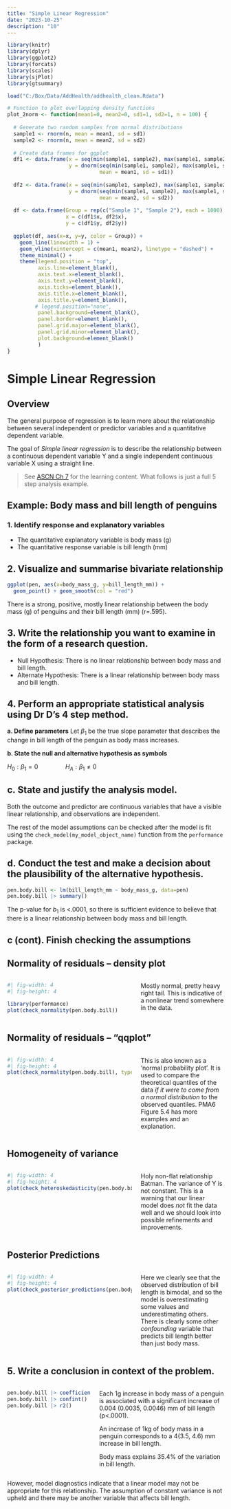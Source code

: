 ```yaml
---
title: "Simple Linear Regression"
date: "2023-10-25"
description: "10"
---
```


```r
library(knitr)
library(dplyr)
library(ggplot2)
library(forcats)
library(scales)
library(sjPlot)
library(gtsummary)

load("C:/Box/Data/AddHealth/addhealth_clean.Rdata")

# Function to plot overlapping density functions
plot_2norm <- function(mean1=0, mean2=0, sd1=1, sd2=1, n = 100) {
  
  # Generate two random samples from normal distributions
  sample1 <- rnorm(n, mean = mean1, sd = sd1)
  sample2 <- rnorm(n, mean = mean2, sd = sd2)
  
  # Create data frames for ggplot
  df1 <- data.frame(x = seq(min(sample1, sample2), max(sample1, sample2), length.out = 1000),
                    y = dnorm(seq(min(sample1, sample2), max(sample1, sample2), length.out = 1000), 
                              mean = mean1, sd = sd1))
  
  df2 <- data.frame(x = seq(min(sample1, sample2), max(sample1, sample2), length.out = 1000),
                    y = dnorm(seq(min(sample1, sample2), max(sample1, sample2), length.out = 1000), 
                              mean = mean2, sd = sd2))
  
  df <- data.frame(Group = rep(c("Sample 1", "Sample 2"), each = 1000),
                   x = c(df1$x, df2$x), 
                   y = c(df1$y, df2$y))
  
  ggplot(df, aes(x=x, y=y, color = Group)) + 
    geom_line(linewidth = 1) +
    geom_vline(xintercept = c(mean1, mean2), linetype = "dashed") +
    theme_minimal() + 
    theme(legend.position = "top", 
          axis.line=element_blank(),
          axis.text.x=element_blank(),
          axis.text.y=element_blank(),
          axis.ticks=element_blank(),
          axis.title.x=element_blank(),
          axis.title.y=element_blank(),
         # legend.position="none",
          panel.background=element_blank(),
          panel.border=element_blank(),
          panel.grid.major=element_blank(),
          panel.grid.minor=element_blank(),
          plot.background=element_blank()
          )
}
```

# Simple Linear Regression {background-color="#6c972b"}

## Overview
The general purpose of regression is to learn more about the relationship between several independent or predictor variables and a quantitative dependent variable.

The goal of _Simple linear regression_ is to describe the relationship between a continuous dependent variable Y and a single independent continuous variable X using a straight line.

> See [ASCN Ch 7](https://norcalbiostat.github.io/AppliedStatistics_notes/slr.html) for the learning content. What follows is just a full 5 step analysis example. 

## Example: Body mass and bill length of penguins

### 1. Identify response and explanatory variables

* The quantitative explanatory variable is body mass (g)
* The quantitative response variable is bill length (mm)

## 2. Visualize and summarise bivariate relationship {.smaller}

```r
ggplot(pen, aes(x=body_mass_g, y=bill_length_mm)) + 
  geom_point() + geom_smooth(col = "red")
```

There is a strong, positive, mostly linear relationship between the body mass (g) of penguins and their bill length (mm) (r=.595). 


## 3. Write the relationship you want to examine in the form of a research question.

* Null Hypothesis: There is no linear relationship between body mass and bill length. 
* Alternate Hypothesis:  There is a linear relationship between body mass and bill length. 

## 4. Perform an appropriate statistical analysis using Dr D's 4 step method.
 
**a. Define parameters**
Let $\beta_1$ be the true slope parameter that describes the change in bill length of the penguin as body mass increases. 

**b. State the null and alternative hypothesis as symbols**

$H_{0}: \beta_{1}=0 \qquad \qquad  H_{A}: \beta_{1} \neq 0$ 

## c. State and justify the analysis model.

Both the outcome and predictor are continuous variables that have a visible linear relationship, and observations are independent. 

The rest of the model assumptions can be checked after the model is fit using the `check_model(my_model_object_name)` function from the `performance` package. 


## d. Conduct the test and make a decision about the plausibility of the alternative hypothesis. {.smaller}

```r
pen.body.bill <- lm(bill_length_mm ~ body_mass_g, data=pen)
pen.body.bill |> summary()
```

The p-value for $b_{1}$ is <.0001, so there is sufficient evidence to believe that there is a linear relationship between body mass and bill length. 

## c (cont). Finish checking the assumptions {.smaller}

::: {.panel-tabset}
## Normality of residuals -- density plot

:::: {.columns}

::: {.column width="60%"}
```r
#| fig-width: 4
#| fig-height: 4

library(performance)
plot(check_normality(pen.body.bill))
```
:::

::: {.column width="40%"}
Mostly normal, pretty heavy right tail. This is indicative of a nonlinear trend somewhere in the data.
:::

::::



## Normality of residuals -- "qqplot"

:::: {.columns}

::: {.column width="60%"}
```r
#| fig-width: 4
#| fig-height: 4
plot(check_normality(pen.body.bill), type = "qq")
```
:::

::: {.column width="40%"}
This is also known as a 'normal probability plot'. It is used to compare the theoretical quantiles of the data _if it were to come from a normal distribution_ to the observed quantiles. PMA6 Figure 5.4 has more examples and an explanation. 
:::

::::


## Homogeneity of variance

:::: {.columns}

::: {.column width="60%"}
```r
#| fig-width: 4
#| fig-height: 4
plot(check_heteroskedasticity(pen.body.bill))
```
:::

::: {.column width="40%"}
Holy non-flat relationship Batman. The variance of Y is not constant. This is a warning that our linear model does _not_ fit the data well and we should look into possible refinements and improvements. 
:::

::::


## Posterior Predictions

:::: {.columns}

::: {.column width="60%"}
```r
#| fig-width: 4
#| fig-height: 4
plot(check_posterior_predictions(pen.body.bill))
```
:::

::: {.column width="40%"}
Here we clearly see that the observed distribution of bill length is bimodal, and so the model is overestimating some values and underestimating others. There is clearly some other _confounding_ variable that predicts bill length better than just body mass. 
:::

::::

:::

## 5. Write a conclusion in context of the problem. {.smaller}

:::: {.columns}

::: {.column width="40%"}
```r
pen.body.bill |> coefficients() 
pen.body.bill |> confint()
pen.body.bill |> r2()
```
:::

::: {.column width="60%"}
Each 1g increase in body mass of a penguin is associated with a significant increase of 0.004 (0.0035, 0.0046) mm of bill length (p<.0001). 

An increase of 1kg of body mass in a penguin corresponds to a 4(3.5, 4.6) mm increase in bill length.

Body mass explains 35.4% of the variation in bill length. 
:::
::::

However, model diagnostics indicate that a linear model may not be appropriate for this relationship. The assumption of constant variance is not upheld and there may be another variable that affects bill length. 


